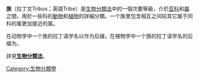 {{生物分类法}}

'''族'''（拉丁文Tribus；英語Tribe）是[[生物分類法|生物分類法]]中的一個次要等級，介於[[科_(生物)|亚科]]和[[屬_(生物)|屬]]之間，用於一些科的[[動物|動物]]和[[植物|植物]]的詳細分類。一个族里包含相互之间较其它属于同科的属更加接近的属。

在动物学中一个族的拉丁语学名以{{lang|la|-ini}}作为后缀，在植物学中一个族的拉丁语学名的后缀为{{lang|la|-eae}}。

詳見'''[[生物分類法|生物分類法]]'''。

{{Taxonomic ranks}}

[[Category:生物分類學|Category:生物分類學]]